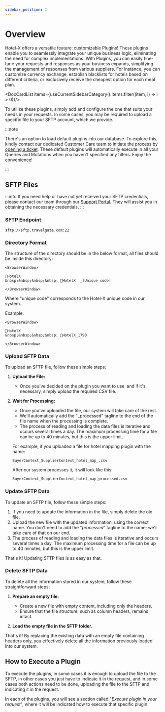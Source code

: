 ```yaml
---
sidebar_position: 1
---
```


# Overview

Hotel-X offers a versatile feature: customizable Plugins! These plugins enable you to seamlessly integrate your unique business logic, eliminating the need for complex implementations. With Plugins, you can easily fine-tune your requests and responses as your business expands, simplifying the management of responses from various suppliers.
For instance, you can customize currency exchange, establish blacklists for hotels based on different criteria, or exclusively receive the cheapest option for each meal plan.


<DocCardList items={useCurrentSidebarCategory().items.filter((item, i) => i > 0)}/>


To utilize these plugins, simply add and configure the one that suits your needs in your requests. In some cases, you may be required to upload a specific file to your SFTP account, which we provide.

:::note

There's an option to load default plugins into our database. To explore this, kindly contact our dedicated Customer Care team to initiate the process by [opening a ticket](https://app.travelgate.com/support). These default plugins will automatically execute in all your Queries and Mutations when you haven't specified any filters. Enjoy the convenience!

:::


## SFTP Files

:::info
If you need help or have not yet received your SFTP credentials, please contact our team through our [Support Portal](https://app.travelgate.com/support). They will assist you in obtaining the necessary credentials.
:::

### SFTP Endpoint

```
sftp://sftp.travelgate.com:22
```

### Directory Format

The structure of the directory should be in the below format, all files should be inside this directory:

```mdx-code-block
<BrowserWindow>

📁HotelX  
&nbsp;&nbsp;&nbsp;&nbsp; 📁HotelX  _[Unique code]

</BrowserWindow>
```

Where "unique code" corresponds to the Hotel-X unique code in our system.

Example: 

```mdx-code-block
<BrowserWindow>

📁HotelX  
&nbsp;&nbsp;&nbsp;&nbsp; 📁HotelX_1790

</BrowserWindow>
```

### Upload SFTP Data

To upload an SFTP file, follow these simple steps:

1. **Upload the File:**
   - Once you've decided on the plugin you want to use, and if it's necessary, simply upload the required CSV file.

2. **Wait for Processing:**
   - Once you've uploaded the file, our system will take care of the rest.
   - We'll automatically add the "_processed" tagline to the end of the file name when the processing is complete.
   - The process of reading and loading the data files is iterative and occurs several times a day. The maximum processing time for a file can be up to 40 minutes, but this is the upper limit.

   For example, if you uploaded a file for hotel mapping plugin with the name:

   ```
   BuyerContext_SupplierContext_hotel_map_.csv
   ```

   After our system processes it, it will look like this:
   
   ```
   BuyerContext_SupplierContext_hotel_map_processed.csv
   ```

### Update SFTP Data

To update an SFTP file, follow these simple steps:

1. If you need to update the information in the file, simply delete the old file.
2. Upload the new file with the updated information, using the correct name. You don't need to add the "_processed_" tagline to the name; we'll take care of that on our end.
3. The process of reading and loading the data files is iterative and occurs several times a day. The maximum processing time for a file can be up to 40 minutes, but this is the upper limit.

That's it! Updating SFTP files is as easy as that.


### Delete SFTP Data

To delete all the information stored in our system, follow these straightforward steps:

1. **Prepare an empty file:**
   - Create a new file with empty content, including only the headers.
   - Ensure that the file structure, such as column headers, remains intact.

2. **Load the empty file in the SFTP folder.**

That's it! By replacing the existing data with an empty file containing headers only, you effectively delete all the information previously loaded into our system.


## How to Execute a Plugin

To execute the plugins, in some cases it is enough to upload the file to the SFTP, in other cases you just have to indicate it in the request, and in some cases both actions need to be done, uploading the file to the SFTP and indicating it in the request.

In each of the plugins, you will see a section called "_Execute plugin in your request_", where it will be indicated how to execute that specific plugin.